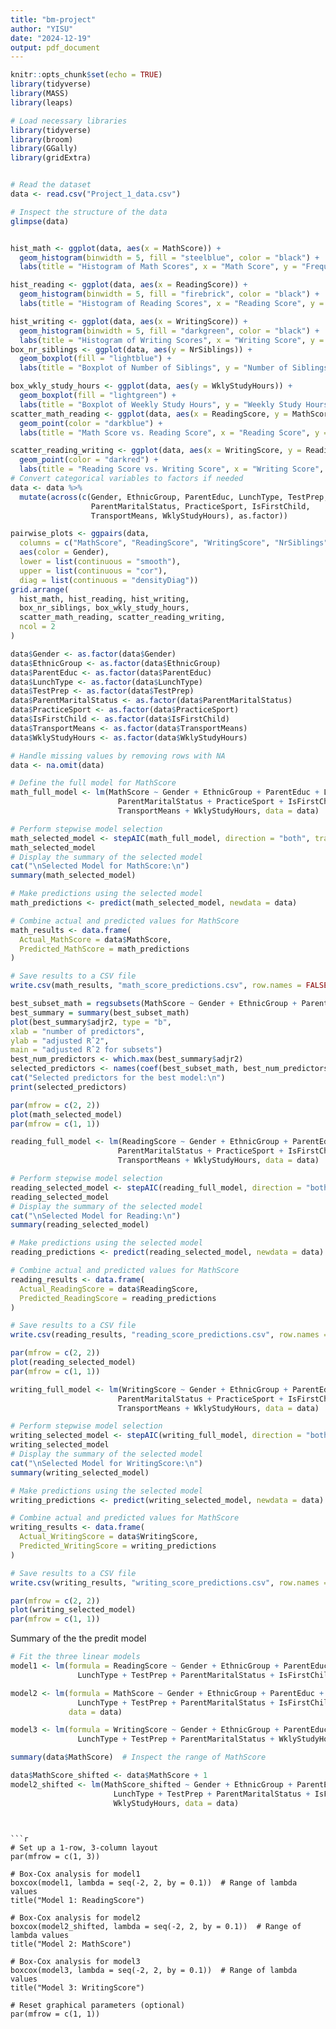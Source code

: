 ```yaml
---
title: "bm-project"
author: "YISU"
date: "2024-12-19"
output: pdf_document
---
```


```r
knitr::opts_chunk$set(echo = TRUE)
library(tidyverse)
library(MASS)
library(leaps)
```

```r
# Load necessary libraries
library(tidyverse)
library(broom)
library(GGally)
library(gridExtra)


# Read the dataset
data <- read.csv("Project_1_data.csv")

# Inspect the structure of the data
glimpse(data)


hist_math <- ggplot(data, aes(x = MathScore)) +
  geom_histogram(binwidth = 5, fill = "steelblue", color = "black") +
  labs(title = "Histogram of Math Scores", x = "Math Score", y = "Frequency")

hist_reading <- ggplot(data, aes(x = ReadingScore)) +
  geom_histogram(binwidth = 5, fill = "firebrick", color = "black") +
  labs(title = "Histogram of Reading Scores", x = "Reading Score", y = "Frequency")

hist_writing <- ggplot(data, aes(x = WritingScore)) +
  geom_histogram(binwidth = 5, fill = "darkgreen", color = "black") +
  labs(title = "Histogram of Writing Scores", x = "Writing Score", y = "Frequency")
box_nr_siblings <- ggplot(data, aes(y = NrSiblings)) +
  geom_boxplot(fill = "lightblue") +
  labs(title = "Boxplot of Number of Siblings", y = "Number of Siblings")

box_wkly_study_hours <- ggplot(data, aes(y = WklyStudyHours)) +
  geom_boxplot(fill = "lightgreen") +
  labs(title = "Boxplot of Weekly Study Hours", y = "Weekly Study Hours")
scatter_math_reading <- ggplot(data, aes(x = ReadingScore, y = MathScore)) +
  geom_point(color = "darkblue") +
  labs(title = "Math Score vs. Reading Score", x = "Reading Score", y = "Math Score")

scatter_reading_writing <- ggplot(data, aes(x = WritingScore, y = ReadingScore)) +
  geom_point(color = "darkred") +
  labs(title = "Reading Score vs. Writing Score", x = "Writing Score", y = "Reading Score")
# Convert categorical variables to factors if needed
data <- data %>%
  mutate(across(c(Gender, EthnicGroup, ParentEduc, LunchType, TestPrep, 
                  ParentMaritalStatus, PracticeSport, IsFirstChild, 
                  TransportMeans, WklyStudyHours), as.factor))

pairwise_plots <- ggpairs(data,
  columns = c("MathScore", "ReadingScore", "WritingScore", "NrSiblings", "WklyStudyHours"),
  aes(color = Gender),
  lower = list(continuous = "smooth"),
  upper = list(continuous = "cor"),
  diag = list(continuous = "densityDiag"))
grid.arrange(
  hist_math, hist_reading, hist_writing,
  box_nr_siblings, box_wkly_study_hours,
  scatter_math_reading, scatter_reading_writing,
  ncol = 2
)
```


```r
data$Gender <- as.factor(data$Gender)
data$EthnicGroup <- as.factor(data$EthnicGroup)
data$ParentEduc <- as.factor(data$ParentEduc)
data$LunchType <- as.factor(data$LunchType)
data$TestPrep <- as.factor(data$TestPrep)
data$ParentMaritalStatus <- as.factor(data$ParentMaritalStatus)
data$PracticeSport <- as.factor(data$PracticeSport)
data$IsFirstChild <- as.factor(data$IsFirstChild)
data$TransportMeans <- as.factor(data$TransportMeans)
data$WklyStudyHours <- as.factor(data$WklyStudyHours)

# Handle missing values by removing rows with NA
data <- na.omit(data)

# Define the full model for MathScore
math_full_model <- lm(MathScore ~ Gender + EthnicGroup + ParentEduc + LunchType + TestPrep +
                        ParentMaritalStatus + PracticeSport + IsFirstChild + NrSiblings +
                        TransportMeans + WklyStudyHours, data = data)

# Perform stepwise model selection
math_selected_model <- stepAIC(math_full_model, direction = "both", trace = FALSE)
math_selected_model
# Display the summary of the selected model
cat("\nSelected Model for MathScore:\n")
summary(math_selected_model)

# Make predictions using the selected model
math_predictions <- predict(math_selected_model, newdata = data)

# Combine actual and predicted values for MathScore
math_results <- data.frame(
  Actual_MathScore = data$MathScore,
  Predicted_MathScore = math_predictions
)

# Save results to a CSV file
write.csv(math_results, "math_score_predictions.csv", row.names = FALSE)
```

```r
best_subset_math = regsubsets(MathScore ~ Gender + EthnicGroup + ParentEduc + LunchType + TestPrep + ParentMaritalStatus + PracticeSport + IsFirstChild + TransportMeans + WklyStudyHours + NrSiblings, data = data, nvmax = 11)
best_summary = summary(best_subset_math)
plot(best_summary$adjr2, type = "b",
xlab = "number of predictors",
ylab = "adjusted Rˆ2",
main = "adjusted Rˆ2 for subsets")
best_num_predictors <- which.max(best_summary$adjr2)
selected_predictors <- names(coef(best_subset_math, best_num_predictors))
cat("Selected predictors for the best model:\n")
print(selected_predictors)
```


```r
par(mfrow = c(2, 2)) 
plot(math_selected_model)
par(mfrow = c(1, 1))
```

```r
reading_full_model <- lm(ReadingScore ~ Gender + EthnicGroup + ParentEduc + LunchType + TestPrep +
                        ParentMaritalStatus + PracticeSport + IsFirstChild + NrSiblings +
                        TransportMeans + WklyStudyHours, data = data)

# Perform stepwise model selection
reading_selected_model <- stepAIC(reading_full_model, direction = "both", trace = FALSE)
reading_selected_model
# Display the summary of the selected model
cat("\nSelected Model for Reading:\n")
summary(reading_selected_model)

# Make predictions using the selected model
reading_predictions <- predict(reading_selected_model, newdata = data)

# Combine actual and predicted values for MathScore
reading_results <- data.frame(
  Actual_ReadingScore = data$ReadingScore,
  Predicted_ReadingScore = reading_predictions
)

# Save results to a CSV file
write.csv(reading_results, "reading_score_predictions.csv", row.names = FALSE)
```


```r
par(mfrow = c(2, 2)) 
plot(reading_selected_model)
par(mfrow = c(1, 1))
```

```r
writing_full_model <- lm(WritingScore ~ Gender + EthnicGroup + ParentEduc + LunchType + TestPrep +
                        ParentMaritalStatus + PracticeSport + IsFirstChild + NrSiblings +
                        TransportMeans + WklyStudyHours, data = data)

# Perform stepwise model selection
writing_selected_model <- stepAIC(writing_full_model, direction = "both", trace = FALSE)
writing_selected_model
# Display the summary of the selected model
cat("\nSelected Model for WritingScore:\n")
summary(writing_selected_model)

# Make predictions using the selected model
writing_predictions <- predict(writing_selected_model, newdata = data)

# Combine actual and predicted values for MathScore
writing_results <- data.frame(
  Actual_WritingScore = data$WritingScore,
  Predicted_WritingScore = writing_predictions
)

# Save results to a CSV file
write.csv(writing_results, "writing_score_predictions.csv", row.names = FALSE)
```


```r
par(mfrow = c(2, 2)) 
plot(writing_selected_model)
par(mfrow = c(1, 1))
```


Summary of the the predit model
```r
# Fit the three linear models
model1 <- lm(formula = ReadingScore ~ Gender + EthnicGroup + ParentEduc + 
               LunchType + TestPrep + ParentMaritalStatus + IsFirstChild, data = data)

model2 <- lm(formula = MathScore ~ Gender + EthnicGroup + ParentEduc + 
               LunchType + TestPrep + ParentMaritalStatus + IsFirstChild + WklyStudyHours, 
             data = data)

model3 <- lm(formula = WritingScore ~ Gender + EthnicGroup + ParentEduc + 
               LunchType + TestPrep + ParentMaritalStatus + WklyStudyHours, data = data)
```

```r
summary(data$MathScore)  # Inspect the range of MathScore
```

```r
data$MathScore_shifted <- data$MathScore + 1
model2_shifted <- lm(MathScore_shifted ~ Gender + EthnicGroup + ParentEduc + 
                       LunchType + TestPrep + ParentMaritalStatus + IsFirstChild + 
                       WklyStudyHours, data = data)

```
```


```r
# Set up a 1-row, 3-column layout
par(mfrow = c(1, 3))

# Box-Cox analysis for model1
boxcox(model1, lambda = seq(-2, 2, by = 0.1))  # Range of lambda values
title("Model 1: ReadingScore")

# Box-Cox analysis for model2
boxcox(model2_shifted, lambda = seq(-2, 2, by = 0.1))  # Range of lambda values
title("Model 2: MathScore")

# Box-Cox analysis for model3
boxcox(model3, lambda = seq(-2, 2, by = 0.1))  # Range of lambda values
title("Model 3: WritingScore")

# Reset graphical parameters (optional)
par(mfrow = c(1, 1))
```